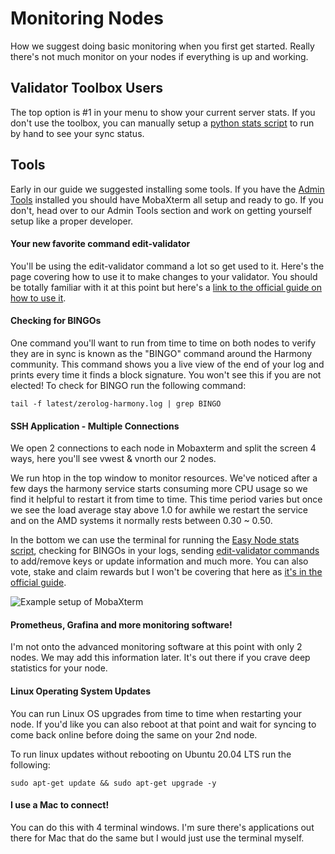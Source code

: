 # Monitoring Nodes
How we suggest doing basic monitoring when you first get started. Really there's not much monitor on your nodes if everything is up and working.

## Validator Toolbox Users
The top option is #1 in your menu to show your current server stats. If you don't use the toolbox, you can manually setup a [python stats script](/post/scripts/stats) to run by hand to see your sync status.

## Tools
Early in our guide we suggested installing some tools. If you have the [Admin Tools](/companion/new/tools) installed you should have MobaXterm all setup and ready to go. If you don't, head over to our Admin Tools section and work on getting yourself setup like a proper developer.
#### Your new favorite command edit-validator
You'll be using the edit-validator command a lot so get used to it. Here's the page covering how to use it to make changes to your validator. You should be totally familiar with it at this point but here's a [link to the official guide on how to use it](https://docs.harmony.one/home/network/validators/managing-a-validator/checking-validator-information).
#### Checking for BINGOs
One command you'll want to run from time to time on both nodes to verify they are in sync is known as the "BINGO" command around the Harmony community. This command shows you a live view of the end of your log and prints every time it finds a block signature. You won't see this if you are not elected! To check for BINGO run the following command:

```text
tail -f latest/zerolog-harmony.log | grep BINGO
```

#### SSH Application - Multiple Connections
We open 2 connections to each node in Mobaxterm and split the screen 4 ways, here you'll see vwest & vnorth our 2 nodes.

We run htop in the top window to monitor resources. We've noticed after a few days the harmony service starts consuming more CPU usage so we find it helpful to restart it from time to time. This time period varies but once we see the load average stay above 1.0 for awhile we restart the service and on the AMD systems it normally rests between 0.30 ~ 0.50.

In the bottom we can use the terminal for running the [Easy Node stats script](/post/scripts/stats), checking for BINGOs in your logs, sending [edit-validator commands](https://docs.harmony.one/home/network/validators/managing-a-validator/checking-validator-information) to add/remove keys or update information and much more. You can also vote, stake and claim rewards but I won't be covering that here as [it's in the official guide](https://docs.harmony.one/home/network/validators/managing-a-validator/checking-validator-information).

![Example setup of MobaXterm](/cimage_4.png)
#### Prometheus, Grafina and more monitoring software!
I'm not onto the advanced monitoring software at this point with only 2 nodes. We may add this information later. It's out there if you crave deep statistics for your node.
#### Linux Operating System Updates
You can run Linux OS upgrades from time to time when restarting your node. If you'd like you can also reboot at that point and wait for syncing to come back online before doing the same on your 2nd node.

To run linux updates without rebooting on Ubuntu 20.04 LTS run the following:

```text
sudo apt-get update && sudo apt-get upgrade -y
```
#### I use a Mac to connect!

You can do this with 4 terminal windows. I'm sure there's applications out there for Mac that do the same but I would just use the terminal myself.

